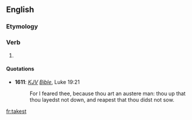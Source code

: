 ==English==

===Etymology===
{{suffix|take|est}}

===Verb===
{{infl|en|verb form}}

# {{archaic}} {{second-person singular of|take}}

====Quotations====
* '''1611''': ''[[KJV]] [[Bible]]'', Luke 19:21
*: For I feared thee, because thou art an austere man: thou {{q|takest}} up that thou layedst not down, and reapest that thou didst not sow.

[[fr:takest]]